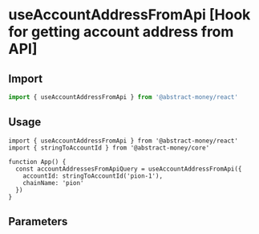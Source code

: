 
# useAccountAddressFromApi [Hook for getting account address from API]

## Import

```ts twoslash 
import { useAccountAddressFromApi } from '@abstract-money/react'
```

## Usage

```tsx twoslash [index.tsx]
import { useAccountAddressFromApi } from '@abstract-money/react'
import { stringToAccountId } from '@abstract-money/core'

function App() {
  const accountAddressesFromApiQuery = useAccountAddressFromApi({
    accountId: stringToAccountId('pion-1'),
    chainName: 'pion'
  })
}
```

## Parameters
<ParameterCommonSnippet/>
<ParameterExtraSnippet />
<ParameterQuerySnippet />
